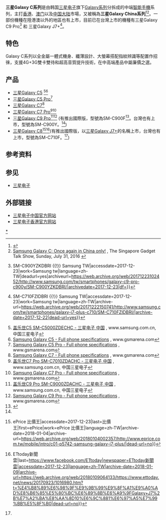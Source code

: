 {{NoteTA|G1=IT|G2=Communication}}
{{Infobox information appliance
| name         = 三星Galaxy C系列
| logo         = [[File:Samsung_Galaxy_logo.svg|200px]]
| image        =
| caption      =
| manufacturer = [[三星電子|三星電子]]
| type         = <div>
* [[智能手機|智能手機]]
* [[平板手机|平板手机]]
</div>
| os           = [[Android|Android]]
| input        = [[觸控式螢幕|觸控式螢幕]]
| releasedate = 2016-2019
}}

'''三星Galaxy C系列'''是由韩国[[三星电子|三星电子]]旗下[[三星Galaxy系列|Galaxy系列]]分拆成的中端[[智能手機|智能手機]]系列，主打[[香港|香港]]、[[澳门|澳门]]以及[[中国大陆|中国大陆]]市場，又被稱為'''三星Galaxy China系列'''<ref>{{cite web | url=http://chinese.engadget.com/2016/05/26/samsung-galaxy-c5-c7/ | title=Samsung 推出专为中国大陆市場打造的 Galaxy C 系列手機 | work=Engadget, Oath Inc | date=2016-05-26 | accessdate=2017-07-20 | archive-date=2017-03-13 | archive-url=https://web.archive.org/web/20170313183230/http://chinese.engadget.com/2016/05/26/samsung-galaxy-c5-c7/ | dead-url=no }}</ref><ref>[http://thesingaporegadgettalkshow.blogspot.my/2016/07/samsung-galaxy-c-once-again-in-china.html/ Samsung Galaxy C: Once again in China only!] {{Wayback|url=http://thesingaporegadgettalkshow.blogspot.my/2016/07/samsung-galaxy-c-once-again-in-china.html/ |date=20170204031959 }}, The Singapore Gadget Talk Show, Sunday, July 31, 2016 {{dead link}}</ref>。一部份機種在陸港澳以外的地區也有上市，目前已在台灣上市的機種有三星Galaxy C9 Pro<ref name=":0">{{Cite web|url=http://www.samsung.com/tw/smartphones/galaxy-c9-pro-c900y/SM-C900YZKDBRI/|title=Galaxy C9 Pro {{!}} SM-C900YZKDBRI {{!}} Samsung TW|accessdate=2017-12-23|work=Samsung tw|language=zh-TW|deadurl=yes|archiveurl=https://web.archive.org/web/20171223102452/http://www.samsung.com/tw/smartphones/galaxy-c9-pro-c900y/SM-C900YZKDBRI/|archivedate=2017-12-23|df=}}</ref> 和 三星Galaxy J7+<ref name=":1">{{Cite web|url=http://www.samsung.com/tw/smartphones/galaxy-j7-plus-c710/SM-C710FZIDBRI/|title=Galaxy J7+ {{!}} SM-C710FZIDBRI {{!}} Samsung TW|accessdate=2017-12-23|work=Samsung tw|language=zh-TW|archive-url=https://web.archive.org/web/20171222150741/http://www.samsung.com/tw/smartphones/galaxy-j7-plus-c710/SM-C710FZIDBRI/|archive-date=2017-12-22|dead-url=yes}}</ref>。

== 特色 ==
Galaxy C系列以全金屬一體式機身、纖薄設計、大螢幕搭配指紋辨識等配置作招徠，支援4G+3G雙卡雙待和超高音質提升技術，在中高端產品中屬廉價之選。

== 产品 ==
* [[三星Galaxy_C5|三星Galaxy C5]] <ref>[http://www.samsung.com/cn/smartphones/galaxy-c5/SM-C5000ZDECHC/ 盖乐世C5 SM-C5000ZDECHC - 三星电子 中国] {{Wayback|url=http://www.samsung.com/cn/smartphones/galaxy-c5/SM-C5000ZDECHC/ |date=20170220203920 }}, www.samsung.com.cn, 中国三星电子</ref><ref>[http://www.gsmarena.com/samsung_galaxy_c5-8047.php/ Samsung Galaxy C5 - Full phone specifications] {{Wayback|url=http://www.gsmarena.com/samsung_galaxy_c5-8047.php/ |date=20161218102314 }}, www.gsmarena.com</ref>
* [[三星Galaxy_C5_Pro|三星Galaxy C5 Pro]]<ref>[http://www.gsmarena.com/samsung_galaxy_c5_pro-8437.php/ Samsung Galaxy C5 Pro - Full phone specifications] {{Wayback|url=http://www.gsmarena.com/samsung_galaxy_c5_pro-8437.php/ |date=20170307194005 }}, www.gsmarena.com</ref>
* [[三星Galaxy_C7|三星Galaxy C7]]<ref>[http://www.gsmarena.com/samsung_galaxy_c7-8046.php/ Samsung Galaxy C7 - Full phone specifications] {{Wayback|url=http://www.gsmarena.com/samsung_galaxy_c7-8046.php/ |date=20161218102315 }}, www.gsmarena.com</ref>
* [[三星Galaxy_C7_Pro|三星Galaxy C7 Pro]]<ref>[http://www.samsung.com/cn/smartphones/galaxy-c7-pro/SM-C7010ZDACHC/ 盖乐世C7 Pro SM-C7010ZDACHC - 三星电子 中国] {{Wayback|url=http://www.samsung.com/cn/smartphones/galaxy-c7-pro/SM-C7010ZDACHC/ |date=20170203114345 }}, www.samsung.com.cn, 中国三星电子</ref><ref>[http://www.gsmarena.com/samsung_galaxy_c7_pro-8435.php/ Samsung Galaxy C7 Pro - Full phone specifications] {{Wayback|url=http://www.gsmarena.com/samsung_galaxy_c7_pro-8435.php/ |date=20170124041751 }}, www.gsmarena.com</ref>
* [[三星Galaxy_C9_Pro|三星Galaxy C9 Pro]]<ref>[http://www.samsung.com/cn/smartphones/galaxy-c9-pro/SM-C9000ZDACHC/ 盖乐世C9 Pro SM-C9000ZDACHC - 三星电子 中国] {{Wayback|url=http://www.samsung.com/cn/smartphones/galaxy-c9-pro/SM-C9000ZDACHC/ |date=20170125232308 }}, www.samsung.com.cn, 中国三星电子</ref><ref>[http://www.gsmarena.com/samsung_galaxy_c9_pro-8347.php/ Samsung Galaxy C9 Pro - Full phone specifications] {{Wayback|url=http://www.gsmarena.com/samsung_galaxy_c9_pro-8347.php/ |date=20170127061320 }}, www.gsmarena.com</ref> (有推出國際版，型號為SM-C900F<ref>{{Cite web|url=https://www.sammobile.com/devices/galaxy-c9-pro/specs/SM-C900F/|title=Samsung Galaxy C9 Pro SM-C900F specs|accessdate=2017-12-23|last=SamMobile|work=SamMobile|language=en|archive-url=https://web.archive.org/web/20171223102536/https://www.sammobile.com/devices/galaxy-c9-pro/specs/SM-C900F/|archive-date=2017-12-23|dead-url=yes}}</ref>。台灣也有上市，型號為SM-C900Y。<ref name=":0" />)
* [[三星Galaxy_J7+|三星Galaxy C8]]<ref>{{Cite web|url=https://www.eprice.com.tw/mobile/intro/c01-p5742-samsung-galaxy-j7-plus/|title=Samsung Galaxy J7+ (C710) 價格、評價、規格 {{!}} ePrice 比價王|accessdate=2017-12-23|last=比價王|first=ePrice|work=ePrice 比價王|language=zh-TW|archive-date=2018-01-04|archive-url=https://web.archive.org/web/20180104002357/http://www.eprice.com.tw/mobile/intro/c01-p5742-samsung-galaxy-j7-plus/|dead-url=no}}</ref><ref>{{Cite news|url=https://www.ettoday.net/news/20170923/1016980.htm?t=%E4%B8%89%E6%98%9F%E9%9B%99%E9%8F%A1%E9%A0%AD%E8%B6%85%E5%80%BC%E6%89%8B%E6%A9%9FGalaxy+J7+%E7%A2%BA%E8%AA%8D10%E6%9C%881%E6%97%A5%E7%99%BB%E5%8F%B0|title=三星雙鏡頭超值手機Galaxy J7+確認10月1日登台 {{!}} ETtoday新聞雲|last=https://www.facebook.com/ETtoday|newspaper=ETtoday新聞雲|accessdate=2017-12-23|language=zh-TW|archive-date=2018-01-09|archive-url=https://web.archive.org/web/20180109064133/https://www.ettoday.net/news/20170923/1016980.htm?t=%E4%B8%89%E6%98%9F%E9%9B%99%E9%8F%A1%E9%A0%AD%E8%B6%85%E5%80%BC%E6%89%8B%E6%A9%9FGalaxy+J7%2B%E7%A2%BA%E8%AA%8D10%E6%9C%881%E6%97%A5%E7%99%BB%E5%8F%B0|dead-url=no}}</ref>(有推出國際版，以[[三星Galaxy_J7+|三星Galaxy J7+]]的名稱上市，台灣也有上市，型號為SM-C710F。<ref name=":1" />)

== 参考资料 ==
<references />

== 参见 ==
*[[三星电子|三星电子]]

== 外部链接 ==
* [https://www.samsung.com.cn/ 三星电子中国官方网站]{{Wayback|url=https://www.samsung.com.cn/ |date=20110423154710 }}
* [https://web.archive.org/web/20000619192441/http://www.samsung.com.hk/ 三星电子香港官方网站]

[[Category:三星Galaxy_C系列|*]]